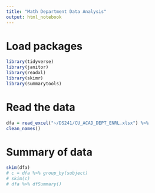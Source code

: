 ---
title: "Math Department Data Analysis"
output: html_notebook
---

# Load packages
```{r}
library(tidyverse)
library(janitor)
library(readxl)
library(skimr)
library(summarytools)
```


# Read the data
```{r}
dfa = read_excel("~/DS241/CU_ACAD_DEPT_ENRL.xlsx") %>%
clean_names()
```


# Summary of data
```{r}
skim(dfa)
# c = dfa %>% group_by(subject)
# skim(c)
# dfa %>% dfSummary()
```
